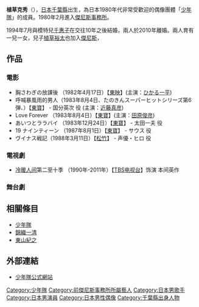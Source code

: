 {{BLP unsourced|time=2020-04-10T00:47:48+00:00}}
{{Infobox entertainer
|type=男演员
| name = 植草克秀
| 別名 = カッちゃん
| 出生地 = {{flagicon|Japan}}[[日本|日本]][[千葉縣|千葉縣]][[千葉市|千葉市]][[中央區_(千葉市)|中央區]]
| 生年 = 1966
| 生月 = 7
| 生日 = 24
| 职业 = [[歌手|歌手]]、[[演員|演員]]
| 配偶 = [[千惠子|千惠子]]（1994－2010）
| 活動時期 = 1980年－現在
}}
'''植草克秀'''（{{bd|1966年|7月24日|||Uekusa katsuhide}}），[[日本|日本]][[千葉縣|千葉縣]]出生，為日本1980年代非常受歡迎的偶像團體「[[少年隊|少年隊]]」的成員。1980年2月進入[[傑尼斯事務所|傑尼斯事務所]]。

1994年7月與模特兒[[千惠子|千惠子]]在交往10年之後結婚，兩人於2010年離婚。兩人育有一兒一女，兒子[[植草裕太|植草裕太]]也加入[[傑尼斯事務所|傑尼斯]]，

==作品==
===電影===
* 胸さわぎの放課後 （1982年4月17日）【[[東映|東映]]】(主演：[[ひかる一平|ひかる一平]])
* 呼喊暴風雨的男人（1983年8月4日、たのきんスーパーヒットシリーズ第6弾、）【[[東寶|東寶]]】 - 国分英次 役 (主演：[[近藤真彦|近藤真彦]])
* Love Forever （1983年8月4日）【[[東寶|東寶]]】(主演：[[田原俊彦|田原俊彦]])
* あいつとララバイ （1983年12月24日）【[[東寶|東寶]]】 - 太田一夫 役
* 19 ナインティーン （1987年8月1日）【[[東寶|東寶]]】 - サウス 役
* ヴイナス戦記（1988年3月11日）【[[松竹|松竹]]】 - 声優・ヒロ 役

===電視劇===
* [[冷暖人间|冷暖人间]]第二至十季  （1990年-2011年）【[[TBS电视台|TBS电视台]]】饰演 本间英作
===舞台劇===

==相關條目==
*[[少年隊|少年隊]]
*[[錦織一清|錦織一清]]
*[[東山紀之|東山紀之]]

== 外部連結 ==
*[https://web.archive.org/web/20120118070040/http://www.johnnys-net.jp/j/artists/shonentai/index.html 少年隊公式網站]

{{normdaten}}
{{DEFAULTSORT:Nishikiori Kazukiyo}}
[[Category:少年隊|Category:少年隊]]
[[Category:前傑尼斯事務所所屬藝人|Category:前傑尼斯事務所所屬藝人]]
[[Category:日本男歌手|Category:日本男歌手]]
[[Category:日本男演員|Category:日本男演員]]
[[Category:日本男性偶像|Category:日本男性偶像]]
[[Category:千葉縣出身人物|Category:千葉縣出身人物]]